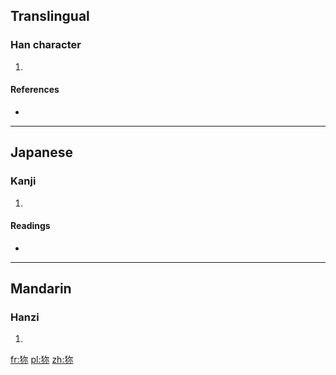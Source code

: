 {{also|獮}}
==Translingual==

===Han character===
{{Han char|rn=94|rad=犬|as=05|sn=8|four=|canj=大竹弓火 (KHNF)}}

# {{defn|Han|sort=犬05}}

====References====
* {{Han ref|kx=0709.181|hdz=21341.041|uh=72DD|ud=29405}}

----

==Japanese==

===Kanji===
{{ja-kanji|grade=|rs=犬05}}

# {{defn|Japanese|sort=犬05}}

====Readings====
* {{ja-readings|on=[[せん]] (sen)|kun=}}

----

==Mandarin==

===Hanzi===
{{cmn-hanzi|tra=獮|pin=[[xiǎn]] ([[xian3]])|wg=hsien<sup>3</sup>}}

# {{defn|Mandarin|sort=犬05}}

[[fr:狝]]
[[pl:狝]]
[[zh:狝]]